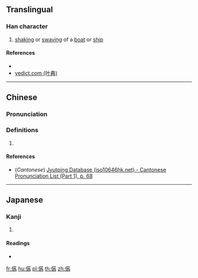 ==Translingual==

===Han character===
{{Han char|rn=9|rad=人|as=12|sn=14|four=20227|canj=OTIF|ids=⿰亻蒍 <small>(T)</small>,⿰亻蔿 <small>(GK)</small>}}

# [[shaking]] or [[sway]]ing of a [[boat]] or [[ship]]

====References====
* {{Han ref|kx=0121.160|dkj=01280|dj=0256.040|hdz=10236.040|uh=5130|ud=20784|bh=E4E8|bd=58600}}
* [http://yedict.com/htm/51/5130.htm yedict.com (叶典)]

----

==Chinese==
{{zh-forms}}

===Pronunciation===
{{zh-pron
|m=wěi
|c=wai5
|mc=y
|oc=y
|ma=
|cat=a
}}

===Definitions===
{{zh-hanzi}}

# {{rfdef|lang=zh}}

====References====
* (''Cantonese'') [http://www.iso10646hk.net/jp/document/download.jsp Jyutping Database (iso10646hk.net) - Cantonese Pronunciation List (Part 1), p. 68]

----

==Japanese==

===Kanji===
{{ja-kanji|grade=|rs=人12}}

# {{defn|lang=ja|sort=人12}}

====Readings====
* {{ja-readings|on=[[い]] (i)|kun=[[おちつかぬ]] (ochitsukanu)}}

[[fr:儰]]
[[hu:儰]]
[[pl:儰]]
[[th:儰]]
[[zh:儰]]
